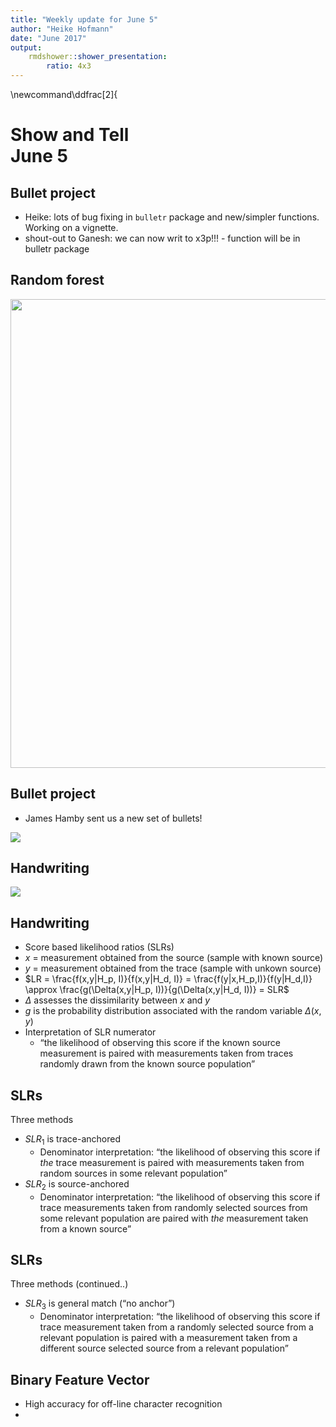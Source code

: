 ```yaml
---
title: "Weekly update for June 5"
author: "Heike Hofmann"
date: "June 2017"
output: 
    rmdshower::shower_presentation:
        ratio: 4x3
---
```

\newcommand\ddfrac[2]{\frac{\displaystyle #1}{\displaystyle #2}

# Show and Tell <br> June 5

## Bullet project 

- Heike: lots of bug fixing in `bulletr` package and new/simpler functions. Working on a vignette.
- shout-out to Ganesh: we can now writ to x3p!!! - function will be in bulletr package 

## Random forest

<img src="images/phoenix-matches.png" width=750>

## Bullet project 

- James Hamby sent us a new set of bullets!

![](images/IMG_4839.png)

## Handwriting 
![](images/letter-isocode-matrix.png)


## Handwriting  

- Score based likelihood ratios (SLRs)
- $x$ = measurement obtained from the source (sample with known source)
- $y$ = measurement obtained from the trace (sample with unkown source) 
- $LR = \frac{f(x,y|H_p, I)}{f(x,y|H_d, I)} = \frac{f(y|x,H_p,I)}{f(y|H_d,I)} \approx \frac{g(\Delta(x,y|H_p, I))}{g(\Delta(x,y|H_d, I))} = SLR$  
- $\Delta$ assesses the dissimilarity between $x$ and $y$
- $g$ is the probability distribution associated with the random variable $\Delta(x,y)$
- Interpretation of SLR numerator
    - "the likelihood of observing this score if the known source measurement is paired with measurements taken from traces randomly drawn from the known source population"

## SLRs  
Three methods   

- $SLR_1$ is trace-anchored   
    - Denominator interpretation: "the likelihood of observing this score if _the_ trace measurement is paired with measurements taken from random sources in some relevant population"
- $SLR_2$ is source-anchored   
    - Denominator interpretation: "the likelihood of observing this score if trace measurements taken from randomly selected sources from some relevant population are paired with _the_ measurement taken from a known source"
    
## SLRs  
Three methods (continued..)  

- $SLR_3$ is general match ("no anchor")
    - Denominator interpretation: "the likelihood of observing this score if trace measurement taken from a randomly selected source from a relevant population is paired with a measurement taken from a different source selected source from a relevant population"
    
## Binary Feature Vector
- High accuracy for off-line character recognition
- 


